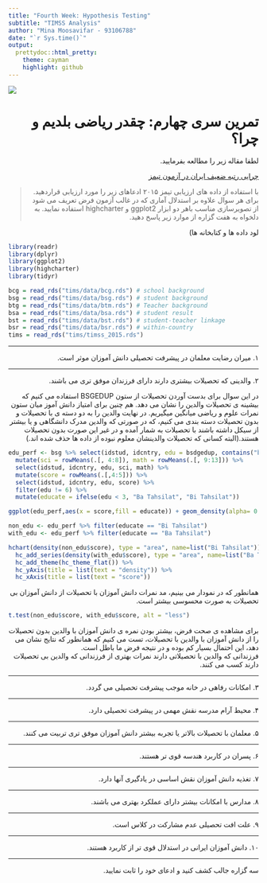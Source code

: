 ```yaml
---
title: "Fourth Week: Hypothesis Testing"
subtitle: "TIMSS Analysis"
author: "Mina Moosavifar - 93106788"
date: "`r Sys.time()`"
output:
  prettydoc::html_pretty:
    theme: cayman
    highlight: github
---
```


<div align="center">
<img  src="images/math.jpg"  align = 'center'>
</div>

<h1 dir="RTL"> 
تمرین سری چهارم: چقدر ریاضی بلدیم و چرا؟
</h1>

<p dir="RTL"> لطفا مقاله زیر را مطالعه بفرمایید. </p>
<p dir="RTL">
[چرایی رتبه ضعیف ایران در آزمون تیمز](https://goo.gl/gX8DZc)
</p>

> <p dir="RTL"> 
با استفاده از داده های ارزیابی تیمز ۲۰۱۵ ادعاهای زیر را مورد ارزیابی قراردهید.
برای هر سوال علاوه بر استدلال آماری که در غالب آزمون فرض تعریف می شود از تصویرسازی مناسب باهر دو ابزار
ggplot2
و
highcharter
استفاده نمایید.
به دلخواه به هفت گزاره از موارد زیر پاسخ دهید.
</p>

<p dir="RTL">
لود داده ها و کتابخانه ها)
</p>
```r
library(readr)
library(dplyr)
library(ggplot2)
library(highcharter)
library(tidyr)

bcg = read_rds("tims/data/bcg.rds") # school background
bsg = read_rds("tims/data/bsg.rds") # student background
btg = read_rds("tims/data/btm.rds") # Teacher background
bsa = read_rds("tims/data/bsa.rds") # student result
bst = read_rds("tims/data/bst.rds") # student-teacher linkage
bsr = read_rds("tims/data/bsr.rds") # within-country
tims = read_rds("tims/timss_2015.rds")
```

***

<p dir="RTL">
۱. میران رضایت معلمان در پیشرفت تحصیلی دانش آموزان موثر است.
</p>

***

<p dir="RTL">
۲. والدینی که تحصیلات بیشتری دارند دارای فرزندان موفق تری می باشند.
</p>
<p dir="RTL">
در این سوال برای بدست آوردن تحصیلات از ستون 
BSGEDUP 
استفاده می کنیم که بیشینه ی تحصیلات والدین را نشان می دهد. هم چنین برای امتیاز دانش آموز میان ستون نمرات علوم و ریاضی میانگین میگیریم. در نهایت والدین را به دو دسته ی با تحصیلات و بدون تحصیلات دسته بندی می کنیم، که در صورتی که والدین مدرک دانشگاهی و یا بیشتر از سیکل داشته باشند با تحصیلات به شمار آمده و در غیر این صورت بدون تحصیلات هستند.(البته کسانی که تحصیلات والدینشان معلوم نبوده از داده ها حذف شده اند.)
</p>
```r
edu_perf <- bsg %>% select(idstud, idcntry, edu = bsdgedup, contains("bsssci"), contains("bsmmat")) %>% 
  mutate(sci = rowMeans(.[, 4:8]), math = rowMeans(.[, 9:13])) %>% 
  select(idstud, idcntry, edu, sci, math) %>% 
  mutate(score = rowMeans(.[,4:5])) %>% 
  select(idstud, idcntry, edu, score) %>% 
  filter(edu != 6) %>% 
  mutate(educate = ifelse(edu < 3, "Ba Tahsilat", "Bi Tahsilat"))

ggplot(edu_perf,aes(x = score,fill = educate)) + geom_density(alpha= 0.4) + ggtitle("Density of score based on parents' education")

non_edu <- edu_perf %>% filter(educate == "Bi Tahsilat")
with_edu <- edu_perf %>% filter(educate == "Ba Tahsilat")

hchart(density(non_edu$score), type = "area", name=list("Bi Tahsilat")) %>%
  hc_add_series(density(with_edu$score), type = "area", name=list("Ba Tahsilat")) %>% 
  hc_add_theme(hc_theme_flat()) %>% 
  hc_yAxis(title = list(text = "density")) %>% 
  hc_xAxis(title = list(text = "score")) 
```

<p dir="RTL">
همانطور که در نمودار می بینیم، مد نمرات دانش آموزان با تحصیلات از دانش آموزان بی تحصیلات به صورت محسوسی بیشتر است.
</p>
```r
t.test(non_edu$score, with_edu$score, alt = "less")
```

<p dir="RTL">
برای مشاهده ی صحت فرض، بیشتر بودن نمره ی دانش آموزان با والدین بدون تحصیلات را از دانش آموزان با والدین با تحصیلات، تست می کنیم که همانطور که نتایج نشان می دهد، این احتمال بسیار کم بوده و در نتیجه فرض ما باطل است. <br>
فرزندانی که والدین با تحصیلاتی دارند نمرات بهتری از فرزندانی که والدین بی تحصیلات دارند کسب می کنند.
</p>
***

<p dir="RTL">
۳. امکانات رفاهی در خانه موجب پیشرفت تحصیلی می گردد.
</p>

***

<p dir="RTL">
۴. محیط آرام مدرسه نقش مهمی در پیشرفت تحصیلی دارد.
</p>

***

<p dir="RTL">
۵. معلمان با تحصیلات  بالاتر یا تجربه بیشتر دانش آموزان موفق تری تربیت می کنند.
</p>

***

<p dir="RTL"> 
۶. پسران در کاربرد هندسه قوی تر هستند.
</p>

***

<p dir="RTL"> 
۷. تغذیه دانش آموزان نقش اساسی در یادگیری آنها دارد. 
</p>

***

<p dir="RTL"> 
۸. مدارس با امکانات بیشتر دارای عملکرد بهتری می باشند.
</p>

***

<p dir="RTL"> 
۹. علت افت تحصیلی عدم مشارکت در کلاس است.
</p>

***

<p dir="RTL"> 
۱۰. دانش آموزان ایرانی در استدلال قوی تر از کاربرد هستند.
</p>

***

<p dir="RTL">
سه گزاره جالب کشف کنید و ادعای خود را ثابت نمایید.
</p>
